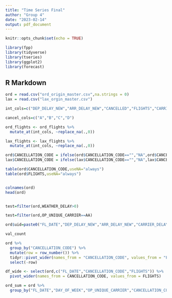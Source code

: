---
title: "Time Series Final"
author: "Group 4"
date: "2023-02-14"
output: pdf_document
---

```{r setup, include=FALSE}
knitr::opts_chunk$set(echo = TRUE)

library(fpp)
library(tidyverse)
library(tseries)
library(ggplot2)
library(forecast)

```

## R Markdown


```{r}
ord = read.csv("ord_origin_master.csv",na.strings = 0)
lax = read.csv("lax_orgin_master.csv")

```

```{r}
int_cols=c("DEP_DELAY_NEW","ARR_DELAY_NEW","CANCELLED","FLIGHTS","CARRIER_DELAY","WEATHER_DELAY","NAS_DELAY","SECURITY_DELAY","LATE_AIRCRAFT_DELAY")

cancel_cols=c("A","B","C","D")

ord_flights <- ord_flights %>% 
  mutate_at(int_cols, ~replace_na(.,0))

lax_flights <- lax_flights %>% 
  mutate_at(int_cols, ~replace_na(.,0))

ord$CANCELLATION_CODE = ifelse(ord$CANCELLATION_CODE=="","NA",ord$CANCELLATION_CODE)
lax$CANCELLATION_CODE = ifelse(lax$CANCELLATION_CODE=="","NA",lax$CANCELLATION_CODE)


```

```{r}
table(ord$CANCELLATION_CODE,useNA="always")
table(ord$FLIGHTS,useNA="always")


colnames(ord)
head(ord)


test=filter(ord,WEATHER_DELAY>0)

test=filter(ord,OP_UNIQUE_CARRIER==AA)


```



```{r}
ord$uid=paste0("FL_DATE","DEP_DELAY_NEW","ARR_DELAY_NEW","CARRIER_DELAY")

val_count

```


```{r}
ord %>%
  group_by("CANCELLATION_CODE") %>%
  mutate(row = row_number()) %>%
  tidyr::pivot_wider(names_from = "CANCELLATION_CODE", values_from = "FLIGHTS") %>%
  select(-row)
```


```{r}
df_wide <- select(ord,c("FL_DATE","CANCELLATION_CODE","FLIGHTS")) %>% 
  pivot_wider(names_from = CANCELLATION_CODE, values_from = FLIGHTS)
```


```{r}
ord_sum = ord %>%
  group_by("FL_DATE","DAY_OF_WEEK","OP_UNIQUE_CARRIER","CANCELLATION_CODE",)
```


